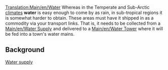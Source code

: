 [[Translation:Main/en/Water]]
{{en/Cargo|name=Water
|image=Water.png
|produced=[[Main/en/Water Supply]]
|accepted=[[Main/en/Water Tower]]
}}
Whereas in the Temperate and Sub-Arctic [[Main/en/Climates|climate]]s '''water''' is easy enough to come by as rain, in sub-tropical regions it is somewhat harder to obtain.  These areas must have it shipped in as a commodity via your transport links.  That is, it needs to be collected from a [[Main/en/Water Supply]] and delivered to a [[Main/en/Water Tower]] where it will be fed into a town's water mains.

==Background==
[http://en.wikipedia.org/wiki/Water_supply Water supply]